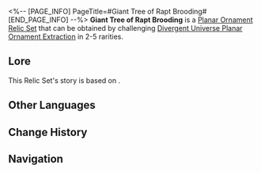 <%-- [PAGE_INFO]
PageTitle=#Giant Tree of Rapt Brooding#
[END_PAGE_INFO] --%>
{{Relic Set Infobox
|id           = 83204
|image1       = Item Giant Tree of Rapt Brooding.png{{subst:void|<!--$UPLOAD:<<SpriteOutput/ItemFigures/71043.png>-<Item Giant Tree of Rapt Brooding.png>-<Relic Icons>>-->}}
|type         = Planar Ornament
|2pcBonus     = Increases the wearer's SPD by 6%. When the wearer's SPD is 135/180 or higher, the wearer and their memosprite's Outgoing Healing increases by 12%/20%.
|linkrope     = Grove of Epiphany's Pondering Colossus
|planarsphere = Grove of Epiphany's Interwoven Veins
|rarity       = 2345
|source2.1    = [[Divergent Universe Planar Ornament Extraction]]
|source3.1    = [[Divergent Universe Planar Ornament Extraction]]
|source4.1    = [[Divergent Universe Planar Ornament Extraction]]
|source5.1    = [[Divergent Universe Planar Ornament Extraction]]
|source5.2    = [[Synthesize Relics]]
|utility1     = 
|utility2     = 
|utility3     = 
}}
'''Giant Tree of Rapt Brooding''' is a [[Relic#Planar Ornaments|Planar Ornament]] [[Relic/Sets|Relic Set]] that can be obtained by challenging [[Divergent Universe Planar Ornament Extraction]] in 2-5{{Icon/Stars|1}} rarities.

==Lore==
This Relic Set's story is based on {{tx}}.
{{Relic Lore|Giant Tree of Rapt Brooding}}

==Other Languages==
{{Other Languages
|en   = Giant Tree of Rapt Brooding
|zhs  = 渊思寂虑的巨树
|zht  = 淵思寂慮的巨樹
|ja   = 深慮に浸る巨樹
|ko   = 사색하는 거목
|es   = Árbol gigante en meditación profunda
|fr   = Arbre géant des réflexions profondes
|ru   = Древо глубоких раздумий
|th   = Giant Tree of Rapt Brooding
|vi   = Đại Thụ Trầm Tư
|de   = Riesenbaum des versunkenen Grübelns
|id   = Giant Tree of Rapt Brooding
|pt   = Árvore Gigante da Reflexão Arrebatadora
}}

==Change History==
{{Change History|3.1}}

==Navigation==
{{Relic Set Navbox}}